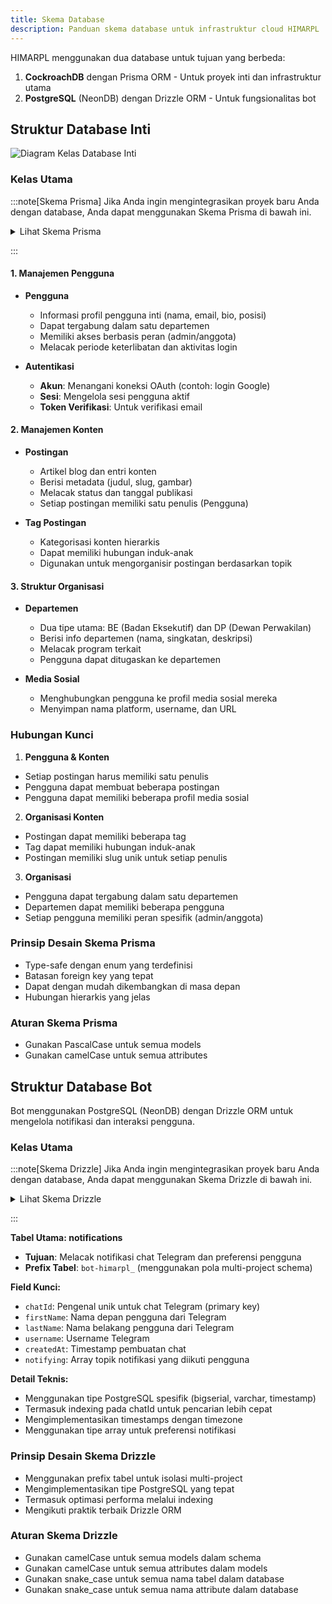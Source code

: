```yaml
---
title: Skema Database
description: Panduan skema database untuk infrastruktur cloud HIMARPL
---
```


HIMARPL menggunakan dua database untuk tujuan yang berbeda:

1. **CockroachDB** dengan Prisma ORM - Untuk proyek inti dan infrastruktur utama
2. **PostgreSQL** (NeonDB) dengan Drizzle ORM - Untuk fungsionalitas bot

## Struktur Database Inti

![Diagram Kelas Database Inti](../../../../assets/diagrams/cockroach-db-class-diagram.png)

### Kelas Utama

:::note[Skema Prisma]
Jika Anda ingin mengintegrasikan proyek baru Anda dengan database, Anda dapat menggunakan Skema Prisma di bawah ini.

<details>
<summary>Lihat Skema Prisma</summary>

```prisma {27-37, 39-55, 57-70, 72-80, 82-102, 104-120, 122-128, 130-136}
// learn more about it in the docs: https://pris.ly/d/prisma-schema

generator client {
  provider      = "prisma-client-js"
  binaryTargets = ["native", "rhel-openssl-3.0.x"]
}

datasource db {
  provider = "cockroachdb"
  // NOTE: When using mysql or sqlserver, uncomment the @db.Text annotations in model Account below
  // Further reading:
  // https://next-auth.js.org/adapters/prisma#create-the-prisma-schema
  // https://www.prisma.io/docs/reference/api-reference/prisma-schema-reference#string
  url      = env("DATABASE_URL")
}

enum DepartmentType {
  BE
  DP
}

enum Role {
  admin
  member
}

model PostTag {
  id        String    @id @default(cuid())
  title     String    @unique
  slug      String    @unique
  createdAt DateTime  @default(now())
  updatedAt DateTime  @default(now()) @updatedAt
  parentId  String?
  parent    PostTag?  @relation("ParentChildren", fields: [parentId], references: [id])
  children  PostTag[] @relation("ParentChildren")
  posts     Post[]
}

model Post {
  id          String    @id @default(cuid())
  authorId    String
  title       String
  metaTitle   String
  slug        String
  content     String
  rawHtml     String
  image       String?
  createdAt   DateTime  @default(now())
  updatedAt   DateTime  @default(now()) @updatedAt
  publishedAt DateTime?
  author      User      @relation(fields: [authorId], references: [id])
  tags        PostTag[]

  @@unique([authorId, slug])
}

model Department {
  id          String         @id @default(cuid())
  name        String
  acronym     String
  image       String?
  description String?
  programs    String[]
  type        DepartmentType
  createdAt   DateTime       @default(now())
  updatedAt   DateTime       @default(now()) @updatedAt
  users       User[]

  @@unique([type, acronym])
}

model SocialMedia {
  userId   String
  name     String
  username String
  url      String
  user     User   @relation(fields: [userId], references: [id])

  @@unique([userId, name, username])
}

model User {
  id            String        @id @default(cuid())
  name          String?
  email         String?       @unique
  emailVerified DateTime?
  image         String?
  username      String?       @unique
  bio           String?
  position      String?
  periods       String[]
  role          Role          @default(member)
  lastLoginAt   DateTime?
  createdAt     DateTime      @default(now())
  updatedAt     DateTime      @default(now()) @updatedAt
  departmentId  String?
  department    Department?   @relation(fields: [departmentId], references: [id])
  posts         Post[]
  socialMedia   SocialMedia[]
  accounts      Account[]
  sessions      Session[]
}

model Account {
  id                String  @id @default(cuid())
  userId            String
  type              String
  provider          String
  providerAccountId String
  refresh_token     String? // @db.Text
  access_token      String? // @db.Text
  expires_at        Int?
  token_type        String?
  scope             String?
  id_token          String? // @db.Text
  session_state     String?
  user              User    @relation(fields: [userId], references: [id], onDelete: Cascade)

  @@unique([provider, providerAccountId])
}

model Session {
  id           String   @id @default(cuid())
  sessionToken String   @unique
  userId       String
  expires      DateTime
  user         User     @relation(fields: [userId], references: [id], onDelete: Cascade)
}

model VerificationToken {
  identifier String
  token      String   @unique
  expires    DateTime

  @@unique([identifier, token])
}
```

</details>

:::

#### 1. Manajemen Pengguna

- **Pengguna**

  - Informasi profil pengguna inti (nama, email, bio, posisi)
  - Dapat tergabung dalam satu departemen
  - Memiliki akses berbasis peran (admin/anggota)
  - Melacak periode keterlibatan dan aktivitas login

- **Autentikasi**
  - **Akun**: Menangani koneksi OAuth (contoh: login Google)
  - **Sesi**: Mengelola sesi pengguna aktif
  - **Token Verifikasi**: Untuk verifikasi email

#### 2. Manajemen Konten

- **Postingan**

  - Artikel blog dan entri konten
  - Berisi metadata (judul, slug, gambar)
  - Melacak status dan tanggal publikasi
  - Setiap postingan memiliki satu penulis (Pengguna)

- **Tag Postingan**
  - Kategorisasi konten hierarkis
  - Dapat memiliki hubungan induk-anak
  - Digunakan untuk mengorganisir postingan berdasarkan topik

#### 3. Struktur Organisasi

- **Departemen**

  - Dua tipe utama: BE (Badan Eksekutif) dan DP (Dewan Perwakilan)
  - Berisi info departemen (nama, singkatan, deskripsi)
  - Melacak program terkait
  - Pengguna dapat ditugaskan ke departemen

- **Media Sosial**
  - Menghubungkan pengguna ke profil media sosial mereka
  - Menyimpan nama platform, username, dan URL

### Hubungan Kunci

1. **Pengguna & Konten**

- Setiap postingan harus memiliki satu penulis
- Pengguna dapat membuat beberapa postingan
- Pengguna dapat memiliki beberapa profil media sosial

2. **Organisasi Konten**

- Postingan dapat memiliki beberapa tag
- Tag dapat memiliki hubungan induk-anak
- Postingan memiliki slug unik untuk setiap penulis

3. **Organisasi**

- Pengguna dapat tergabung dalam satu departemen
- Departemen dapat memiliki beberapa pengguna
- Setiap pengguna memiliki peran spesifik (admin/anggota)

### Prinsip Desain Skema Prisma

- Type-safe dengan enum yang terdefinisi
- Batasan foreign key yang tepat
- Dapat dengan mudah dikembangkan di masa depan
- Hubungan hierarkis yang jelas

### Aturan Skema Prisma

- Gunakan PascalCase untuk semua models
- Gunakan camelCase untuk semua attributes

## Struktur Database Bot

Bot menggunakan PostgreSQL (NeonDB) dengan Drizzle ORM untuk mengelola notifikasi dan interaksi pengguna.

### Kelas Utama

:::note[Skema Drizzle]
Jika Anda ingin mengintegrasikan proyek baru Anda dengan database, Anda dapat menggunakan Skema Drizzle di bawah ini.

<details>
<summary>Lihat Skema Drizzle</summary>

```typescript {13-31}
import { sql } from "drizzle-orm";
import {
  bigserial,
  index,
  pgTableCreator,
  text,
  timestamp,
  varchar,
} from "drizzle-orm/pg-core";

export const createTable = pgTableCreator((name) => `bot-himarpl_${name}`);

export const notifications = createTable(
  "notification",
  {
    chatId: bigserial("chat_id", { mode: "number" }).primaryKey(),
    firstName: varchar("first_name", { length: 256 }),
    lastName: varchar("last_name", { length: 256 }),
    username: varchar("username", { length: 256 }),
    createdAt: timestamp("created_at", { withTimezone: true })
      .default(sql`CURRENT_TIMESTAMP`)
      .notNull(),
    notifying: text("notifying")
      .array()
      .notNull()
      .default(sql`ARRAY[]::text[]`),
  },
  (notifications) => ({
    chatIdIndex: index("chat_id_idx").on(notifications.chatId),
  })
);
```

</details>

:::

**Tabel Utama: notifications**

- **Tujuan**: Melacak notifikasi chat Telegram dan preferensi pengguna
- **Prefix Tabel**: `bot-himarpl_` (menggunakan pola multi-project schema)

**Field Kunci:**

- `chatId`: Pengenal unik untuk chat Telegram (primary key)
- `firstName`: Nama depan pengguna dari Telegram
- `lastName`: Nama belakang pengguna dari Telegram
- `username`: Username Telegram
- `createdAt`: Timestamp pembuatan chat
- `notifying`: Array topik notifikasi yang diikuti pengguna

**Detail Teknis:**

- Menggunakan tipe PostgreSQL spesifik (bigserial, varchar, timestamp)
- Termasuk indexing pada chatId untuk pencarian lebih cepat
- Mengimplementasikan timestamps dengan timezone
- Menggunakan tipe array untuk preferensi notifikasi

### Prinsip Desain Skema Drizzle

- Menggunakan prefix tabel untuk isolasi multi-project
- Mengimplementasikan tipe PostgreSQL yang tepat
- Termasuk optimasi performa melalui indexing
- Mengikuti praktik terbaik Drizzle ORM

### Aturan Skema Drizzle

- Gunakan camelCase untuk semua models dalam schema
- Gunakan camelCase untuk semua attributes dalam models
- Gunakan snake_case untuk semua nama tabel dalam database
- Gunakan snake_case untuk semua nama attribute dalam database
